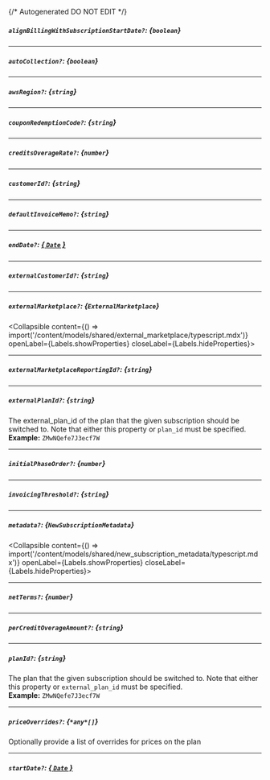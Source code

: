 {/* Autogenerated DO NOT EDIT  */}

##### `alignBillingWithSubscriptionStartDate?`: *{`boolean`}*

---
##### `autoCollection?`: *{`boolean`}*

---
##### `awsRegion?`: *{`string`}*

---
##### `couponRedemptionCode?`: *{`string`}*

---
##### `creditsOverageRate?`: *{`number`}*

---
##### `customerId?`: *{`string`}*

---
##### `defaultInvoiceMemo?`: *{`string`}*

---
##### `endDate?`: [*{ `Date` }*](https://developer.mozilla.org/en-US/docs/Web/JavaScript/Reference/Global_Objects/Date)

---
##### `externalCustomerId?`: *{`string`}*

---
##### `externalMarketplace?`: *{`ExternalMarketplace`}*
<Collapsible content={() => import('/content/models/shared/external_marketplace/typescript.mdx')} openLabel={Labels.showProperties} closeLabel={Labels.hideProperties}>
</Collapsible>

---
##### `externalMarketplaceReportingId?`: *{`string`}*

---
##### `externalPlanId?`: *{`string`}*
The external_plan_id of the plan that the given subscription should be switched to. Note that either this property or `plan_id` must be specified.
<br/>
**Example:** `ZMwNQefe7J3ecf7W`

---
##### `initialPhaseOrder?`: *{`number`}*

---
##### `invoicingThreshold?`: *{`string`}*

---
##### `metadata?`: *{`NewSubscriptionMetadata`}*
<Collapsible content={() => import('/content/models/shared/new_subscription_metadata/typescript.mdx')} openLabel={Labels.showProperties} closeLabel={Labels.hideProperties}>
</Collapsible>

---
##### `netTerms?`: *{`number`}*

---
##### `perCreditOverageAmount?`: *{`string`}*

---
##### `planId?`: *{`string`}*
The plan that the given subscription should be switched to. Note that either this property or `external_plan_id` must be specified.
<br/>
**Example:** `ZMwNQefe7J3ecf7W`

---
##### `priceOverrides?`: *{`*any*[]`}*
Optionally provide a list of overrides for prices on the plan

---
##### `startDate?`: [*{ `Date` }*](https://developer.mozilla.org/en-US/docs/Web/JavaScript/Reference/Global_Objects/Date)


